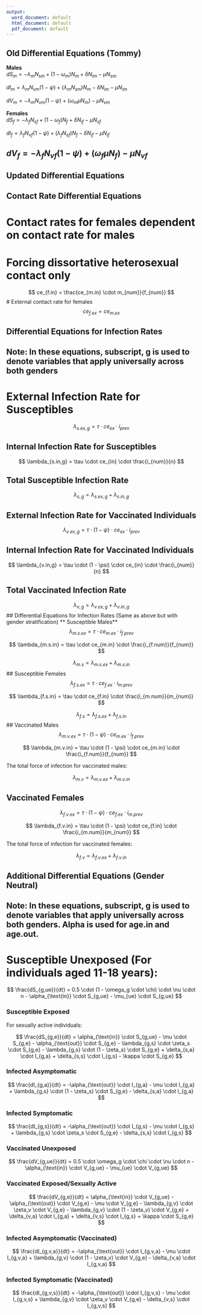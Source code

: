 ```yaml
---
output:
  word_document: default
  html_document: default
  pdf_document: default
---
```

## Old Differential Equations (Tommy)
**Males**  
$dS_m = -\lambda_m N_{sm}+(1-\omega_m) N_m +\delta N_{im} - \mu N_{sm}$
  
$dI_m = \lambda_m N_{vm} (1-\psi)+(\lambda_m N_{sm}) N_m -\delta N_{im} - \mu N_{im}$
  
$dV_m = -\lambda_m N_{vm} (1-\psi)+(\omega_m \mu N_{m}) - \mu N_{vm}$
  
**Females**  
$dS_f = -\lambda_f N_{sf}+(1-\omega_f) N_f +\delta N_{if} - \mu N_{sf}$
  
$dI_f = \lambda_f N_{vf} (1-\psi)+(\lambda_f N_{sf}) N_f -\delta N_{if} - \mu N_{if}$
  
$dV_f = -\lambda_f N_{vf} (1-\psi)+(\omega_f \mu N_{f}) - \mu N_{vf}$
-----------------------------------------------------------------------

## Updated Differential Equations

## Contact Rate Differential Equations
# Contact rates for females dependent on contact rate for males
# Forcing dissortative heterosexual contact only
$$
ce_{f.in} = \frac{ce_{m.in} \cdot m_{num}}{f_{num}}
$$
# External contact rate for females
$$
ce_{f.ex} = ce_{m.ex}
$$

## Differential Equations for Infection Rates
## Note: In these equations, subscript, g is used to denote variables that apply universally across both genders 

# External Infection Rate for Susceptibles
$$
\lambda_{s.ex,g} = \tau \cdot ce_{ex} \cdot i_{prev}
$$

## Internal Infection Rate for Susceptibles
$$
\lambda_{s.in,g} = \tau \cdot ce_{in} \cdot \frac{i_{num}}{n}
$$

## Total Susceptible Infection Rate
$$
\lambda_{s,g} = \lambda_{s.ex,g} + \lambda_{s.in,g}
$$

## External Infection Rate for Vaccinated Individuals
$$
\lambda_{v.ex,g} = \tau \cdot (1 - \psi) \cdot ce_{ex} \cdot i_{prev}
$$

## Internal Infection Rate for Vaccinated Individuals
$$
\lambda_{v.in,g} = \tau \cdot (1 - \psi) \cdot ce_{in} \cdot \frac{i_{num}}{n}
$$

## Total Vaccinated Infection Rate
$$
\lambda_{v,g} = \lambda_{v.ex,g} + \lambda_{v.in,g}
$$
## Differential Equations for Infection Rates (Same as above but with gender stratification)
** Susceptible Males**
$$
\lambda_{m.s.ex} = \tau \cdot ce_{m.ex} \cdot i_{f.prev}
$$

$$
\lambda_{m.s.in} = \tau \cdot ce_{m.in} \cdot \frac{i_{f.num}}{f_{num}}
$$

$$
\lambda_{m.s} = \lambda_{m.s.ex} + \lambda_{m.s.in}
$$
## Susceptible Females
$$
\lambda_{f.s.ex} = \tau \cdot ce_{f.ex} \cdot i_{m.prev}
$$

$$
\lambda_{f.s.in} = \tau \cdot ce_{f.in} \cdot \frac{i_{m.num}}{m_{num}}
$$

$$
\lambda_{f.s} = \lambda_{f.s.ex} + \lambda_{f.s.in}
$$
## Vaccinated Males
$$
\lambda_{m.v.ex} = \tau \cdot (1 - \psi) \cdot ce_{m.ex} \cdot i_{f.prev}
$$

$$
\lambda_{m.v.in} = \tau \cdot (1 - \psi) \cdot ce_{m.in} \cdot \frac{i_{f.num}}{f_{num}}
$$

The total force of infection for vaccinated males:

$$
\lambda_{m.v} = \lambda_{m.v.ex} + \lambda_{m.v.in}
$$

## Vaccinated Females
$$
\lambda_{f.v.ex} = \tau \cdot (1 - \psi) \cdot ce_{f.ex} \cdot i_{m.prev}
$$

$$
\lambda_{f.v.in} = \tau \cdot (1 - \psi) \cdot ce_{f.in} \cdot \frac{i_{m.num}}{m_{num}}
$$

The total force of infection for vaccinated females:

$$
\lambda_{f.v} = \lambda_{f.v.ex} + \lambda_{f.v.in}
$$

## Additional Differential Equations (Gender Neutral)
## Note: In these equations, subscript, g is used to denote variables that apply universally across both genders. Alpha is used for age.in and age.out. 

# Susceptible Unexposed (For individuals aged 11-18 years):

$$
\frac{dS_{g,ue}}{dt} = 0.5 \cdot (1 - \omega_g \cdot \chi) \cdot \nu \cdot n - \alpha_{\text{in}} \cdot S_{g,ue} - \mu_{ue} \cdot S_{g,ue}
$$

### Susceptible Exposed
For sexually active individuals:

$$
\frac{dS_{g,e}}{dt} = \alpha_{\text{in}} \cdot S_{g,ue} - \mu \cdot S_{g,e} - \alpha_{\text{out}} \cdot S_{g,e} - \lambda_{g,s} \cdot \zeta_s \cdot S_{g,e} - \lambda_{g,s} \cdot (1 - \zeta_s) \cdot S_{g,e} + \delta_{s,a} \cdot I_{g,a} + \delta_{s,s} \cdot I_{g,s} - \kappa \cdot S_{g,e}
$$

### Infected Asymptomatic
$$
\frac{dI_{g,a}}{dt} = -\alpha_{\text{out}} \cdot I_{g,a} - \mu \cdot I_{g,a} + \lambda_{g,s} \cdot (1 - \zeta_s) \cdot S_{g,e} - \delta_{s,a} \cdot I_{g,a}
$$

### Infected Symptomatic
$$
\frac{dI_{g,s}}{dt} = -\alpha_{\text{out}} \cdot I_{g,s} - \mu \cdot I_{g,s} + \lambda_{g,s} \cdot \zeta_s \cdot S_{g,e} - \delta_{s,s} \cdot I_{g,s}
$$

### Vaccinated Unexposed
$$
\frac{dV_{g,ue}}{dt} = 0.5 \cdot \omega_g \cdot \chi \cdot \nu \cdot n - \alpha_{\text{in}} \cdot V_{g,ue} - \mu_{ue} \cdot V_{g,ue}
$$

### Vaccinated Exposed/Sexually Active
$$
\frac{dV_{g,e}}{dt} = \alpha_{\text{in}} \cdot V_{g,ue} - \alpha_{\text{out}} \cdot V_{g,e} - \mu \cdot V_{g,e} - \lambda_{g,v} \cdot \zeta_v \cdot V_{g,e} - \lambda_{g,v} \cdot (1 - \zeta_v) \cdot V_{g,e} + \delta_{v,a} \cdot I_{g,a} + \delta_{v,s} \cdot I_{g,s} + \kappa \cdot S_{g,e}
$$

### Infected Asymptomatic (Vaccinated)
$$
\frac{dI_{g,v,a}}{dt} = -\alpha_{\text{out}} \cdot I_{g,v,a} - \mu \cdot I_{g,v,a} + \lambda_{g,v} \cdot (1 - \zeta_v) \cdot V_{g,e} - \delta_{v,a} \cdot I_{g,v,a}
$$

### Infected Symptomatic (Vaccinated)
$$
\frac{dI_{g,v,s}}{dt} = -\alpha_{\text{out}} \cdot I_{g,v,s} - \mu \cdot I_{g,v,s} + \lambda_{g,v} \cdot \zeta_v \cdot V_{g,e} - \delta_{v,s} \cdot I_{g,v,s}
$$

